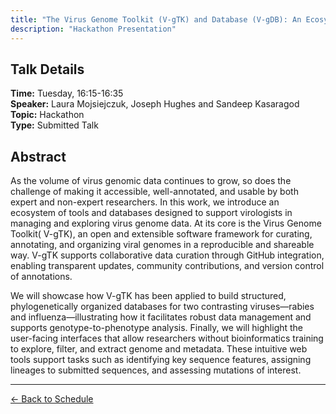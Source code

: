 ```yaml
---
title: "The Virus Genome Toolkit (V-gTK) and Database (V-gDB): An Ecosystem for Curating and Exploring Viral Genomes"
description: "Hackathon Presentation"
---
```


## Talk Details

**Time:** Tuesday, 16:15-16:35\
**Speaker:** Laura Mojsiejczuk, Joseph Hughes and Sandeep Kasaragod\
**Topic:** Hackathon\
**Type:** Submitted Talk

## Abstract

As the volume of virus genomic data continues to grow, so does the challenge of making it accessible, well-annotated, and usable by both expert and non-expert researchers. In this work, we introduce an ecosystem of tools and databases designed to support virologists in managing and exploring virus genome data. At its core is the Virus Genome Toolkit( V-gTK), an open and extensible software framework for curating, annotating, and organizing viral genomes in a reproducible and shareable way. V-gTK supports collaborative data curation through GitHub integration, enabling transparent updates, community contributions, and version control of annotations.

We will showcase how V-gTK has been applied to build structured, phylogenetically organized databases for two contrasting viruses—rabies and influenza—illustrating how it facilitates robust data management and supports genotype-to-phenotype analysis. Finally, we will highlight the user-facing interfaces that allow researchers without bioinformatics training to explore, filter, and extract genome and metadata. These intuitive web tools support tasks such as identifying key sequence features, assigning lineages to submitted sequences, and assessing mutations of interest.

------------------------------------------------------------------------

[← Back to Schedule](../schedule.html)
